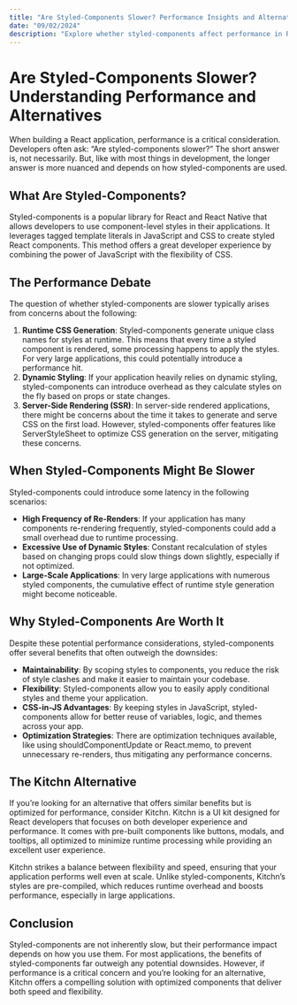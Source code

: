 ```yaml
---
title: "Are Styled-Components Slower? Performance Insights and Alternatives"
date: "09/02/2024"
description: "Explore whether styled-components affect performance in React applications and discover optimization tips and alternatives like Kitchn for faster, efficient styling."
---
```


# Are Styled-Components Slower? Understanding Performance and Alternatives

When building a React application, performance is a critical consideration. Developers often ask: “Are styled-components slower?” The short answer is, not necessarily. But, like with most things in development, the longer answer is more nuanced and depends on how styled-components are used.

## What Are Styled-Components?

Styled-components is a popular library for React and React Native that allows developers to use component-level styles in their applications. It leverages tagged template literals in JavaScript and CSS to create styled React components. This method offers a great developer experience by combining the power of JavaScript with the flexibility of CSS.

## The Performance Debate

The question of whether styled-components are slower typically arises from concerns about the following:

1. **Runtime CSS Generation**: Styled-components generate unique class names for styles at runtime. This means that every time a styled component is rendered, some processing happens to apply the styles. For very large applications, this could potentially introduce a performance hit.
2. **Dynamic Styling**: If your application heavily relies on dynamic styling, styled-components can introduce overhead as they calculate styles on the fly based on props or state changes.
3. **Server-Side Rendering (SSR)**: In server-side rendered applications, there might be concerns about the time it takes to generate and serve CSS on the first load. However, styled-components offer features like ServerStyleSheet to optimize CSS generation on the server, mitigating these concerns.

## When Styled-Components Might Be Slower
Styled-components could introduce some latency in the following scenarios:
- **High Frequency of Re-Renders**: If your application has many components re-rendering frequently, styled-components could add a small overhead due to runtime processing.
- **Excessive Use of Dynamic Styles**: Constant recalculation of styles based on changing props could slow things down slightly, especially if not optimized.
- **Large-Scale Applications**: In very large applications with numerous styled components, the cumulative effect of runtime style generation might become noticeable.

## Why Styled-Components Are Worth It
Despite these potential performance considerations, styled-components offer several benefits that often outweigh the downsides:

- **Maintainability**: By scoping styles to components, you reduce the risk of style clashes and make it easier to maintain your codebase.
- **Flexibility**: Styled-components allow you to easily apply conditional styles and theme your application.
- **CSS-in-JS Advantages**: By keeping styles in JavaScript, styled-components allow for better reuse of variables, logic, and themes across your app.
- **Optimization Strategies**: There are optimization techniques available, like using shouldComponentUpdate or React.memo, to prevent unnecessary re-renders, thus mitigating any performance concerns.

## The Kitchn Alternative
If you’re looking for an alternative that offers similar benefits but is optimized for performance, consider Kitchn. Kitchn is a UI kit designed for React developers that focuses on both developer experience and performance. It comes with pre-built components like buttons, modals, and tooltips, all optimized to minimize runtime processing while providing an excellent user experience.

Kitchn strikes a balance between flexibility and speed, ensuring that your application performs well even at scale. Unlike styled-components, Kitchn’s styles are pre-compiled, which reduces runtime overhead and boosts performance, especially in large applications.

## Conclusion
Styled-components are not inherently slow, but their performance impact depends on how you use them. For most applications, the benefits of styled-components far outweigh any potential downsides. However, if performance is a critical concern and you’re looking for an alternative, Kitchn offers a compelling solution with optimized components that deliver both speed and flexibility.
